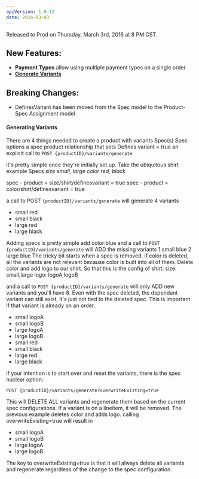 ```yaml
---
apiVersion: 1.0.12
date: 2016-03-03
---
```


Released to Prod on Thursday, March 3rd, 2016 at 8 PM CST.

## New Features:

- **Payment Types** allow using multiple payment types on a single order
- [**Generate Variants**](#generating-variants)

## Breaking Changes:

- DefinesVariant has been moved from the Spec model to the Product-Spec Assignment model

#### Generating Variants

There are 4 things needed to create a product with variants
Spec(s)
Spec options
a spec product relationship that sets Defines variant = true
an explicit call to
`POST {productID}/variants/generate`

it's pretty simple once they're initially set up. Take the ubiquitous shirt example
Specs
_size small, large_
_color red, black_

spec - product = size/shirt/definesvariant = true
spec - product = color/shirt/definesvariant = true

a call to POST
`{productID}/variants/generate`
will generate 4 variants

- small red
- small black
- large red
- large black

Adding specs is pretty simple
add color:blue
and a call to
`POST {productID}/variants/generate`
will ADD the missing variants
1 small blue
2 large blue
The tricky bit starts when a spec is removed. if color is deleted, all the variants are not relevant because color is built into all of them. Delete color and add logo to our shirt. So that this is the config of shirt:
size: small,large
logo: logoA,logoB

and a call to
`POST {productID}/variants/generate`
will only ADD new variants and you'll have 8. Even with the spec deleted, the dependant variant can still exist, it's just not tied to the deleted spec. This is important if that variant is already on an order.

- small logoA
- small logoB
- large logoA
- large logoB
- small red
- small black
- large red
- large black

if your intention is to start over and reset the variants, there is the spec nuclear option:

`POST {productID}/variants/generate?overwriteExisting=true`

This will DELETE ALL variants and regenerate them based on the current spec configurations. If a variant is on a lineitem, it will be removed. The previous example deletes color and adds logo. calling overwriteExisting=true will result in

- small logoA
- small logoB
- large logoA
- large logoB

The key to overwriteExisting=true is that it will always delete all variaints and regenerate regardless of the change to the spec configuration.
